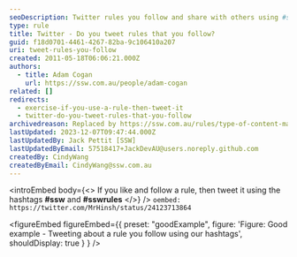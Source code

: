 ```yaml
---
seoDescription: Twitter rules you follow and share with others using #ssw and #sswrules.
type: rule
title: Twitter - Do you tweet rules that you follow?
guid: f18d0701-4461-4267-82ba-9c106410a207
uri: tweet-rules-you-follow
created: 2011-05-18T06:06:21.000Z
authors:
  - title: Adam Cogan
    url: https://ssw.com.au/people/adam-cogan
related: []
redirects:
  - exercise-if-you-use-a-rule-then-tweet-it
  - twitter-do-you-tweet-rules-that-you-follow
archivedreason: Replaced by https://ssw.com.au/rules/type-of-content-marketing-you-should-post/#9---general-content-writtenfollowed-by-your-team
lastUpdated: 2023-12-07T09:47:44.000Z
lastUpdatedBy: Jack Pettit [SSW]
lastUpdatedByEmail: 57518417+JackDevAU@users.noreply.github.com
createdBy: CindyWang
createdByEmail: CindyWang@ssw.com.au
---
```


<introEmbed
  body={<>
If you like and follow a rule, then tweet it using the hashtags **#ssw** and **#sswrules**
  </>}
/>
`oembed: https://twitter.com/MrHinsh/status/24123713864`

<figureEmbed figureEmbed={{
  preset: "goodExample",
  figure: 'Figure: Good example - Tweeting about a rule you follow using our hashtags',
  shouldDisplay: true
} } />
